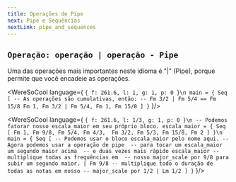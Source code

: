 ```yaml
---
title: Operações de Pipe 
next: Pipe e Sequências
nextLink: pipe_and_sequences
---
```


## `Operação: operação | operação - Pipe` 
Uma das operações mais importantes neste idioma é "|" (Pipe),
porque permite que você encadeie as operações.


<WereSoCool language={
`{ f: 261.6, l: 1, g: 1, p: 0 }\n
main = {
  Seq [
    -- As operações são cumulativas, então:
    -- Fm 3/2 | Fm 5/4 == Fm 15/8
    Fm 1,
    Fm 3/2 | Fm 5/4,
    Fm 1,
    Fm 15/8
  ]
}`
}/>

<WereSoCool language={
`{ f: 261.6, l: 1/3, g: 1, p: 0 }\n
-- Podemos fatorar nosso escala_maior em seu próprio bloco.
escala_maior = {
	Seq [
        Fm 1, Fm 9/8, Fm 5/4, Fm 4/3, 
        Fm 3/2, Fm 5/3, Fm 15/8, Fm 2
  ]
}\n
main = {
  Seq [
     -- Podemos usar o bloco escala_maior pelo nome aqui.
     -- Agora podemos usar a operação de pipe 
     -- para tocar um escala_maior um segundo maior acima 
     -- e duas vezes mais rápido escala_maior
     -- multiplique todas as frequências em 
     -- nosso major_scale por 9/8 para subir um segundo maior.
     | Fm 9/8
     -- multiplique todo o duração de todas as notas em nosso
     -- major_scale por 1/2
     | Lm 1/2
  ]
}`
}/>


